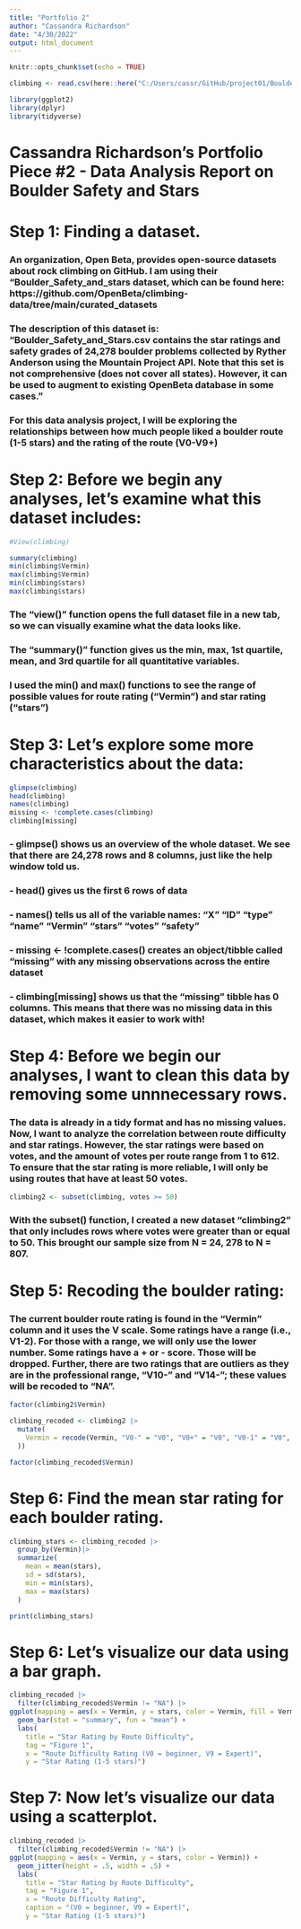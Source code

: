 ```yaml
---
title: "Portfolio 2"
author: "Cassandra Richardson"
date: "4/30/2022"
output: html_document
---
```


```r
knitr::opts_chunk$set(echo = TRUE)

climbing <- read.csv(here::here("C:/Users/cassr/GitHub/project01/Boulder_Safety_and_Stars.csv"))

library(ggplot2)
library(dplyr)
library(tidyverse)
```

# **Cassandra Richardson's Portfolio Piece #2 - Data Analysis Report on Boulder Safety and Stars**



# Step 1: Finding a dataset.

### An organization, Open Beta, provides open-source datasets about rock climbing on GitHub. I am using their "Boulder_Safety_and_stars dataset, which can be found here: https://github.com/OpenBeta/climbing-data/tree/main/curated_datasets

### The description of this dataset is: "Boulder_Safety_and_Stars.csv contains the star ratings and safety grades of 24,278 boulder problems collected by Ryther Anderson using the Mountain Project API. Note that this set is not comprehensive (does not cover all states). However, it can be used to augment to existing OpenBeta database in some cases."

### For this data analysis project, I will be exploring the relationships between how much people liked a boulder route (1-5 stars) and the rating of the route (V0-V9+)

# Step 2: Before we begin any analyses, let's examine what this dataset includes:

```r
#View(climbing)

summary(climbing)
min(climbing$Vermin)
max(climbing$Vermin)
min(climbing$stars)
max(climbing$stars)
```

### The "view()" function opens the full dataset file in a new tab, so we can visually examine what the data looks like. 

### The "summary()" function gives us the min, max, 1st quartile, mean, and 3rd quartile for all quantitative variables. 

### I used the min() and max() functions to see the range of possible values for route rating ("Vermin") and star rating ("stars")

# Step 3: Let's explore some more characteristics about the data:

```r
glimpse(climbing)
head(climbing)
names(climbing)
missing <- !complete.cases(climbing)
climbing[missing]
```

### - glimpse() shows us an overview of the whole dataset. We see that there are 24,278 rows and 8 columns, just like the help window told us.
### - head() gives us the first 6 rows of data
### - names() tells us all of the variable names: "X" "ID" "type" "name" "Vermin" "stars"  "votes"  "safety"
### - missing <- !complete.cases() creates an object/tibble called "missing" with any missing observations across the entire dataset
### - climbing[missing] shows us that the "missing" tibble has 0 columns. This means that there was no missing data in this dataset, which makes it easier to work with! 

# Step 4: Before we begin our analyses, I want to clean this data by removing some unnnecessary rows. 

### The data is already in a tidy format and has no missing values. Now, I want to analyze the correlation between route difficulty and star ratings. However, the star ratings were based on votes, and the amount of votes per route range from 1 to 612. To ensure that the star rating is more reliable, I will only be using routes that have at least 50 votes. 

```r
climbing2 <- subset(climbing, votes >= 50)
```

### With the subset() function, I created a new dataset "climbing2" that only includes rows where votes were greater than or equal to 50. This brought our sample size from N = 24, 278 to N = 807.

# Step 5: Recoding the boulder rating:

### The current boulder route rating is found in the "Vermin" column and it uses the V scale. Some ratings have a range (i.e., V1-2). For those with a range, we will only use the lower number. Some ratings have a + or - score. Those will be dropped. Further, there are two ratings that are outliers as they are in the professional range, "V10-" and "V14-"; these values will be recoded to "NA". 

```r
factor(climbing2$Vermin)

climbing_recoded <- climbing2 |>
  mutate(
    Vermin = recode(Vermin, "V0-" = "V0", "V0+" = "V0", "V0-1" = "V0", "V1-" = "V1", "V1+" = "V1", "V1-2" = "V1", "V2-" = "V2", "V2+" = "V2", "V2-3" = "V2", "V3-" = "V3", "V3+" = "V3", "V3-4" = "V3", "V4-" = "V4", "V4+" = "V4", "V4-5" = "V4", "V5-" = "V5", "V5-6" = "V5", "V5+" = "V5", "V6-"= "V6", "V6-7" = "V6", "V6+" = "V6", "V7-" = "V7", "V7+" = "V7", "V8-" = "V8", "V9-" = "V9", "V10-" = "NA", "V14-" = "NA"
  ))

factor(climbing_recoded$Vermin)
```

# Step 6: Find the mean star rating for each boulder rating. 

```r
climbing_stars <- climbing_recoded |>
  group_by(Vermin)|>
  summarize(
    mean = mean(stars),
    sd = sd(stars),
    min = min(stars),
    max = max(stars)
  )

print(climbing_stars)
```

# Step 6: Let's visualize our data using a bar graph. 

```r
climbing_recoded |>
  filter(climbing_recoded$Vermin != "NA") |>
ggplot(mapping = aes(x = Vermin, y = stars, color = Vermin, fill = Vermin)) +
  geom_bar(stat = "summary", fun = "mean") +
  labs(
    title = "Star Rating by Route Difficulty",
    tag = "Figure 1",
    x = "Route Difficulty Rating (V0 = beginner, V9 = Expert)",
    y = "Star Rating (1-5 stars)")
```

# Step 7: Now let's visualize our data using a scatterplot.

```r
climbing_recoded |>
  filter(climbing_recoded$Vermin != "NA") |>
ggplot(mapping = aes(x = Vermin, y = stars, color = Vermin)) +
  geom_jitter(height = .5, width = .5) +
  labs(
    title = "Star Rating by Route Difficulty",
    tag = "Figure 1",
    x = "Route Difficulty Rating",
    caption = "(V0 = beginner, V9 = Expert)",
    y = "Star Rating (1-5 stars)")
```


